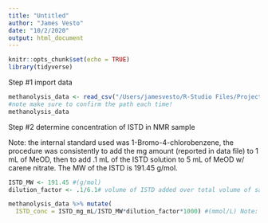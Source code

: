 ```yaml
---
title: "Untitled"
author: "James Vesto"
date: "10/2/2020"
output: html_document
---
```


```r
knitr::opts_chunk$set(echo = TRUE)
library(tidyverse)
```

Step #1 import data

```r
methanolysis_data <- read_csv("/Users/jamesvesto/R-Studio Files/Projects/terpene-kinetics/data/methanolysis_data.csv")
#note make sure to confirm the path each time!
methanolysis_data
```

Step #2 determine concentration of ISTD in NMR sample

Note: the internal standard used was 1-Bromo-4-chlorobenzene, the procedure was consistently to add the mg amount (reported in data file) to 1 mL of MeOD, then to add .1 mL of the ISTD solution to 5 mL of MeOD w/ carene nitrate. The MW of the ISTD is 191.45 g/mol. 

```r
ISTD_MW <- 191.45 #(g/mol)
dilution_factor <- .1/6.1# volume of ISTD added over total volume of sample (no units: mL/mL)

methanolysis_data %>% mutate(
  ISTD_conc = ISTD_mg_mL/ISTD_MW*dilution_factor*1000) #(mmol/L) Note: mg/mL=g/L, the 1000 is to convert M into mM
```

